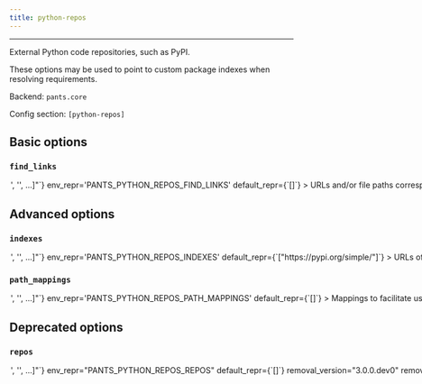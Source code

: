 ```yaml
---
title: python-repos
---
```



---

External Python code repositories, such as PyPI.

These options may be used to point to custom package indexes when resolving requirements.

Backend: <span className="color--primary">`pants.core`</span>

Config section: <span className="color--primary">`[python-repos]`</span>

<span className={styles.options}>

## Basic options

### `find_links`

<Option
  cli_repr={`--python-repos-find-links="['<str>', '<str>', ...]"`}
  env_repr='PANTS_PYTHON_REPOS_FIND_LINKS'
  default_repr={`[]`}
>
URLs and/or file paths corresponding to pip&#x27;s `--find-links` option.

Per [pip&#x27;s documentation](https://pip.pypa.io/en/stable/cli/pip_wheel/?highlight=find%20links#cmdoption-f), URLs should be to HTML files with links to `.whl` and/or sdist files. Local paths must be absolute, and can either be to an HTML file with links or to a directory with `.whl` and/or sdist files, e.g. `file:///Users/pantsbuild/prebuilt_wheels`.

For local paths, you may want to use the option `[python-repos].path_mappings`.

</Option>

## Advanced options

### `indexes`

<Option
  cli_repr={`--python-repos-indexes="['<str>', '<str>', ...]"`}
  env_repr='PANTS_PYTHON_REPOS_INDEXES'
  default_repr={`["https://pypi.org/simple/"]`}
>
URLs of [PEP-503 compatible](https://peps.python.org/pep-0503/) code repository indexes to look for requirements.

If set to an empty list, then Pex will use no indexes (meaning it will not use PyPI).

</Option>

### `path_mappings`

<Option
  cli_repr={`--python-repos-path-mappings="['<str>', '<str>', ...]"`}
  env_repr='PANTS_PYTHON_REPOS_PATH_MAPPINGS'
  default_repr={`[]`}
>
Mappings to facilitate using local Python requirements when the absolute file paths are different on different users&#x27; machines. For example, the path `file:///Users/pantsbuild/prebuilt_wheels/django-3.1.1-py3-none-any.whl` could become `file://${WHEELS_DIR}/django-3.1.1-py3-none-any.whl`, where each user can configure what WHEELS_DIR points to on their machine.

Expects values in the form `NAME|PATH`, e.g. `WHEELS_DIR|/Users/pantsbuild/prebuilt_wheels`. You can specify multiple entries in the list.

This feature is intended to be used with `[python-repos].find_links`, rather than PEP 440 direct reference requirements (see https://www.pantsbuild.org/v2.14/docs/python-third-party-dependencies#local-requirements. `[python-repos].find_links` must be configured to a valid absolute path for the current machine.

Tip: you can avoid each user needing to manually configure this option and `[python-repos].find_links` by using a common file location, along with Pants&#x27;s interpolation support (https://www.pantsbuild.org/v2.14/docs/options#config-file-interpolation. For example, in `pants.toml`, you could set both options to `%(buildroot)s/python_wheels` to point to the directory `python_wheels` in the root of your repository; or, use the path `%(env.HOME)s/pants_wheels` for the path `~/pants_wheels`. If you are not able to use a common path like this, then we recommend setting that each user set these options via a `.pants.rc` file (https://www.pantsbuild.org/v2.14/docs/options#pantsrc-file.

Note: Only takes effect if you use Pex lockfiles. Use the default `[python].lockfile_generator = "pex"` and run the `generate-lockfiles` goal.

</Option>

## Deprecated options

### `repos`

<Option
  cli_repr={`--python-repos-repos="['<str>', '<str>', ...]"`}
  env_repr="PANTS_PYTHON_REPOS_REPOS"
  default_repr={`[]`}
  removal_version="3.0.0.dev0"
  removal_hint={"A deprecated alias for `[python-repos].find_links`."}
>
  URLs of code repositories to look for requirements. In Pip and Pex, this
  option corresponds to the `--find-links` option.
</Option>

</span>

